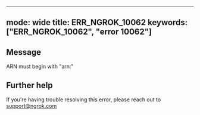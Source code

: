 
---
mode: wide
title: ERR_NGROK_10062
keywords: ["ERR_NGROK_10062", "error 10062"]
---

## Message
ARN must begin with "arn:"




## Further help
If you're having trouble resolving this error, please reach out to [support@ngrok.com](mailto:support@ngrok.com?subject=Help%20with%20ERR_NGROK_10062)

